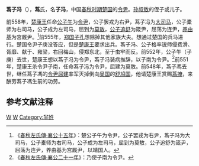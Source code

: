 {{Infobox 先秦人物
|名称= 蒍子冯
|图像=
|图说=
|姓=[[芈姓|芈]]
|氏=[[蒍氏|蒍]]
|名=子冯
|字=
|别名=
|别字=
|谥号=
|时代=春秋时期
|国家=
|身份=楚国令尹
|出生=
|逝世=前548年
|在位=
|父=
|母=
|正妻=
|妾=
|子女=[[蒍掩|蒍掩]]
|太子=
}}
'''蒍子冯'''（{{bd|？||前548年||catIdx=W}}），'''蒍'''氏，名'''子冯'''，中国[[春秋时期|春秋时期]][[楚国|楚国]]的[[令尹|令尹]]。[[孙叔敖|孙叔敖]]的侄子或儿子。

前558年，[[楚康王|楚康王]]任命[[子庚|公子午]]为[[令尹|令尹]]，公子罢戎为右尹，蒍子冯为[[大司马|大司马]]，公子橐师为右司马，公子成为左司马，屈到为[[莫敖|莫敖]]，[[公子追舒|公子追舒]]为箴尹，屈荡为连尹，[[养由基|养由基]]为宫厩尹。<ref>《[[s:春秋左氏傳/襄公|春秋左氏傳·襄公十五年]]》：楚公子午为令尹，公子罢戎为右尹，蒍子冯为大司马，公子橐师为右司马，公子成为左司马，屈到为莫敖，公子追舒为箴尹，屈荡为连尹，养由基为宫厩尹，以靖国人。</ref>前555年，[[郑国|郑国]][[子孔|子孔]]想除掉其他家族大夫。想通过楚国的兵马进行。楚国令尹子庚没答应，但是[[楚康王|楚康王]]要求出兵。蒍子冯、公子格率锐师侵费滑、胥靡、献于、雍梁，右回梅山，侵郑东北，至于虫牢而反。前552年，公子午（子庚）去世，楚康王想以蒍子冯为令尹，蒍子冯装病推辞，以子南为令尹。<ref>《[[s:春秋左氏傳/襄公|春秋左氏傳·襄公二十一年]]》：乃使子南为令尹。</ref>前551年，楚康王杀令尹子南，任命蒍子冯为令尹，屈建为莫敖。前548年，蒍子馮去世，继任蒍子馮的[[令尹|令尹]][[屈建|屈建]]率军灭掉倒向[[吴国|吴国]]的[[舒鸠国|舒鸠国]]，他请楚康王赏赐[[蒍掩|蒍掩]]，来酬劳蒍子馮生前的功劳。

==参考文献注释==
{{Reflist}}

{{start box}}
{{s-before|[[公子追舒|子南]]}}
{{s-title|[[春秋|春秋]][[楚國|楚國]][[令尹|令尹]]|前551年—前548年}}
{{s-after|[[屈建|屈建]]}}
{{end box}}

[[Category:楚国令尹|W]]
[[Category:春秋人|W]]
[[Category:羋姓|Category:羋姓]]